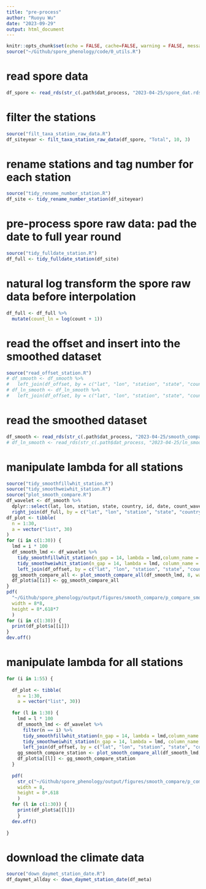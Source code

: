```yaml
---
title: "pre-process"
author: "Ruoyu Wu"
date: "2023-09-29"
output: html_document
---
```


```r
knitr::opts_chunk$set(echo = FALSE, cache=FALSE, warning = FALSE, message = FALSE)
source("~/Github/spore_phenology/code/0_utils.R")
```

# read spore data
```r
df_spore <- read_rds(str_c(.path$dat_process, "2023-04-25/spore_dat.rds"))
```

# filter the stations
```r
source("filt_taxa_station_raw_data.R")
df_siteyear <- filt_taxa_station_raw_data(df_spore, "Total", 10, 3)
```

# rename stations and tag number for each station
```r
source("tidy_rename_number_station.R")
df_site <- tidy_rename_number_station(df_siteyear)
```

<!-- # generate and save site meta data -->
<!-- ```{r meta} -->
<!-- df_meta <- df_site %>%  -->
<!--   distinct(n, .keep_all = T) %>%  -->
<!--   dplyr::select(-year, -date, -count) -->
<!-- write_rds(df_meta, str_c(.path$dat_process, "2023-04-25/meta.rds")) -->
<!-- ``` -->

# pre-process spore raw data: pad the date to full year round
```r
source("tidy_fulldate_station.R")
df_full <- tidy_fulldate_station(df_site)
```

# natural log transform the spore raw data before interpolation
```r
df_full <- df_full %>% 
  mutate(count_ln = log(count + 1))
```

<!-- # pre-process spore raw data: smoothing - three methods -->
<!-- ```{r whittaker smoothing, message=FALSE, warning=FALSE} -->
<!-- source("tidy_smoothfillwhit_station.R") -->
<!-- source("tidy_smoothweiwhit_station.R") -->
<!-- source("tidy_smoothwavelet_station.R") -->
<!-- df_smooth <- df_full %>% -->
<!--   tidy_smoothfillwhit_station(n_gap = 14, lambda = 1800,column_name = count, new_column_name = count_fillwhit) %>% -->
<!--   tidy_smoothweiwhit_station(n_gap = 14, lambda = 1800, column_name = count, new_column_name = count_weiwhit) %>% -->
<!--   tidy_smoothwavelet_station(column_name = count, new_column_name = count_wavelet) -->
<!-- ``` -->

<!-- # pre-process ln data: smoothing - three methods -->
<!-- ```{r whittaker smoothing, message=FALSE, warning=FALSE} -->
<!-- source("tidy_smoothfillwhit_station.R") -->
<!-- source("tidy_smoothweiwhit_station.R") -->
<!-- source("tidy_smoothwavelet_station.R") -->
<!-- df_ln_smooth <- df_full %>% -->
<!--   tidy_smoothfillwhit_station(n_gap = 14, lambda = 1800,column_name = count_ln, new_column_name = count_fillwhit) %>% -->
<!--   tidy_smoothweiwhit_station(n_gap = 14, lambda = 1800, column_name = count_ln, new_column_name = count_weiwhit) %>% -->
<!--   tidy_smoothwavelet_station(column_name = count_ln, new_column_name = count_wavelet) -->
<!-- ``` -->

# read the offset and insert into the smoothed dataset
```r
source("read_offset_station.R")
# df_smooth <- df_smooth %>% 
#   left_join(df_offset, by = c("lat", "lon", "station", "state", "country", "id"))
# df_ln_smooth <- df_ln_smooth %>% 
#   left_join(df_offset, by = c("lat", "lon", "station", "state", "country", "id"))
```

<!-- # save the smoothed dataset, because smoothing takes much time -->
<!-- ```{r save df_smooth} -->
<!-- write_rds(df_smooth, str_c(.path$dat_process, "2023-04-25/smooth_compare.rds")) -->
<!-- write_rds(df_ln_smooth, str_c(.path$dat_process, "2023-04-25/ln_smooth_compare.rds")) -->
<!-- ``` -->

# read the smoothed dataset
```r
df_smooth <- read_rds(str_c(.path$dat_process, "2023-04-25/smooth_compare.rds"))
# df_ln_smooth <- read_rds(str_c(.path$dat_process, "2023-04-25/ln_smooth_compare.rds"))
```

# manipulate lambda for all stations
```r
source("tidy_smoothfillwhit_station.R")
source("tidy_smoothweiwhit_station.R")
source("plot_smooth_compare.R")
df_wavelet <- df_smooth %>% 
  dplyr::select(lat, lon, station, state, country, id, date, count_wavelet) %>% 
  right_join(df_full, by = c("lat", "lon", "station", "state", "country", "id", "date"))
df_plot <- tibble(
  n = 1:30,
  a = vector("list", 30)
)
for (i in c(1:30)) {
  lmd = i * 100
  df_smooth_lmd <- df_wavelet %>%
    tidy_smoothfillwhit_station(n_gap = 14, lambda = lmd,column_name = count, new_column_name = count_fillwhit) %>%
    tidy_smoothweiwhit_station(n_gap = 14, lambda = lmd, column_name = count, new_column_name = count_weiwhit) %>% 
    left_join(df_offset, by = c("lat", "lon", "station", "state", "country", "id")) # combine offset for visualization
  gg_smooth_compare_all <- plot_smooth_compare_all(df_smooth_lmd, 8, wavelet = F)
  df_plot$a[[i]] <- gg_smooth_compare_all
}
pdf(
  "~/Github/spore_phenology/output/figures/smooth_compare/p_compare_smooth.pdf",
  width = 8*8,
  height = 8*.618*7
  )
for (i in c(1:30)) {
  print(df_plot$a[[i]])
}
dev.off()
```
# manipulate lambda for all stations
```r
for (i in 1:55) {
  
  df_plot <- tibble(
    n = 1:30,
    a = vector("list", 30))
  
  for (l in 1:30) {
    lmd = l * 100
    df_smooth_lmd <- df_wavelet %>%
      filter(n == i) %>% 
      tidy_smoothfillwhit_station(n_gap = 14, lambda = lmd,column_name = count, new_column_name = count_fillwhit) %>%
      tidy_smoothweiwhit_station(n_gap = 14, lambda = lmd, column_name = count, new_column_name = count_weiwhit) %>% 
      left_join(df_offset, by = c("lat", "lon", "station", "state", "country", "id")) # combine offset for visualization
    gg_smooth_compare_station <- plot_smooth_compare_all(df_smooth_lmd, 1, wavelet = F)
    df_plot$a[[l]] <- gg_smooth_compare_station
  }
  
  pdf(
    str_c("~/Github/spore_phenology/output/figures/smooth_compare/p_compare_smoothing_station", i, ".pdf"),
    width = 8,
    height = 8*.618
    )
  for (l in c(1:30)) {
    print(df_plot$a[[l]])
    }
  dev.off()
  
}
```

# download the climate data
```r
source("down_daymet_station_date.R")
df_daymet_allday <- down_daymet_station_date(df_meta)
```
